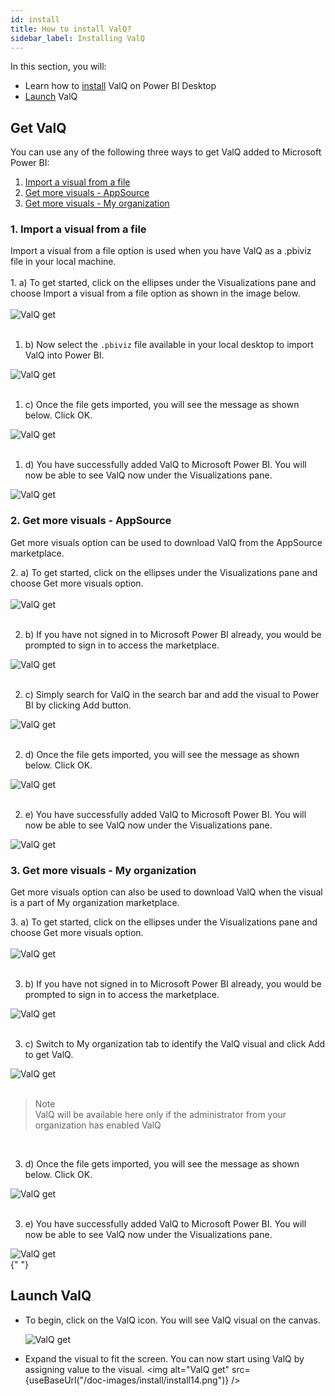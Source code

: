 ```yaml
---
id: install
title: How to install ValQ?
sidebar_label: Installing ValQ
---
```



In this section, you will:

- Learn how to [install](#get-valq) ValQ on Power BI Desktop
- [Launch](#launch-valq) ValQ

## Get ValQ

You can use any of the following three ways to get ValQ added to Microsoft Power BI:

1. [Import a visual from a file](#1-import-a-visual-from-a-file)
1. [Get more visuals - AppSource](#2-get-more-visuals---appsource)
1. [Get more visuals - My organization](#3-get-more-visuals---my-organization)

### 1. Import a visual from a file

<div style={{ textAlign: "justify" }}>
  Import a visual from a file option is used when you have ValQ as a .pbiviz
  file in your local machine. <br /> <br />
  1. a) To get started, click on the ellipses under the Visualizations pane and choose
  Import a visual from a file option as shown in the image below.
</div> <br />

<div style={{ textAlign: "center" }}>
  <Zoom>
    <img alt="ValQ get" src={useBaseUrl("/doc-images/install/install2.png")} />
  </Zoom>
</div> <br />

1. b) Now select the `.pbiviz` file available in your local desktop to import ValQ into Power BI.
   <br />

<div style={{ textAlign: "center" }}>
  <Zoom>
    <img alt="ValQ get" src={useBaseUrl("/doc-images/install/install5.png")} />
  </Zoom>
</div> <br />

1. c) Once the file gets imported, you will see the message as shown below. Click OK.
   <br />

<div style={{ textAlign: "center" }}>
  <Zoom>
    <img alt="ValQ get" src={useBaseUrl("/doc-images/install/install6.png")} />
  </Zoom>
</div> <br />

1. d) You have successfully added ValQ to Microsoft Power BI. You will now be able to see ValQ now under the Visualizations pane.
   <br />

<div style={{ textAlign: "center" }}>
  <Zoom>
    <img alt="ValQ get" src={useBaseUrl("/doc-images/install/install7.png")} />
  </Zoom>
</div>

### 2. Get more visuals - AppSource

Get more visuals option can be used to download ValQ from the AppSource marketplace.

<div style={{ textAlign: "justify" }}>
  2. a) To get started, click on the ellipses under the Visualizations pane and
  choose Get more visuals option.
</div> <br />

<div style={{ textAlign: "center" }}>
  <Zoom>
    <img alt="ValQ get" src={useBaseUrl("/doc-images/install/install3.png")} />
  </Zoom>
</div> <br />

2. b) If you have not signed in to Microsoft Power BI already, you would be prompted to sign in to access the marketplace.
   <br />

<div style={{ textAlign: "center" }}>
  <Zoom>
    <img alt="ValQ get" src={useBaseUrl("/doc-images/install/install8.png")} />
  </Zoom>
</div> <br />

2. c) Simply search for ValQ in the search bar and add the visual to Power BI by clicking Add button.
   <br />

<div style={{ textAlign: "center" }}>
  <Zoom>
    <img alt="ValQ get" src={useBaseUrl("/doc-images/install/install9.png")} />
  </Zoom>
</div> <br />

2. d) Once the file gets imported, you will see the message as shown below. Click OK.
   <br />

<div style={{ textAlign: "center" }}>
  <Zoom>
    <img alt="ValQ get" src={useBaseUrl("/doc-images/install/install6.png")} />
  </Zoom>
</div> <br />

2. e) You have successfully added ValQ to Microsoft Power BI. You will now be able to see ValQ now under the Visualizations pane.
   <br />

<div style={{ textAlign: "center" }}>
  <Zoom>
    <img alt="ValQ get" src={useBaseUrl("/doc-images/install/install4.png")} />
  </Zoom>
</div>

### 3. Get more visuals - My organization

Get more visuals option can also be used to download ValQ when the visual is a part of My organization marketplace.

<div style={{ textAlign: "justify" }}>
  3. a) To get started, click on the ellipses under the Visualizations pane and
  choose Get more visuals option.
</div> <br />

<div style={{ textAlign: "center" }}>
  <Zoom>
    <img alt="ValQ get" src={useBaseUrl("/doc-images/install/install3.png")} />
  </Zoom>
</div> <br />

3. b) If you have not signed in to Microsoft Power BI already, you would be prompted to sign in to access the marketplace.
   <br />

<div style={{ textAlign: "center" }}>
  <Zoom>
    <img alt="ValQ get" src={useBaseUrl("/doc-images/install/install8.png")} />
  </Zoom>
</div> <br />

3. c) Switch to My organization tab to identify the ValQ visual and click Add to get ValQ. <br />

<div style={{ textAlign: "center" }}>
  <Zoom>
    <img alt="ValQ get" src={useBaseUrl("/doc-images/install/install12.png")} />
  </Zoom>
</div> <br />

> Note <br />
> ValQ will be available here only if the administrator from your organization has enabled ValQ

<br />

3. d) Once the file gets imported, you will see the message as shown below. Click OK.
   <br />

<div style={{ textAlign: "center" }}>
  <Zoom>
    <img alt="ValQ get" src={useBaseUrl("/doc-images/install/install6.png")} />
  </Zoom>
</div>
<br />

3. e) You have successfully added ValQ to Microsoft Power BI. You will now be able to see ValQ now under the Visualizations pane.
   <br />

<div style={{ textAlign: "center" }}>
  <Zoom>
    <img alt="ValQ get" src={useBaseUrl("/doc-images/install/install4.png")} />
  </Zoom>
</div>{" "}

## Launch ValQ

- To begin, click on the ValQ icon. You will see ValQ visual on the canvas.

  <Zoom>
    <img alt="ValQ get" src={useBaseUrl("/doc-images/install/install13.png")} />
  </Zoom>

- Expand the visual to fit the screen. You can now start using ValQ by assigning value to the visual.
  <Zoom>
    <img alt="ValQ get" src={useBaseUrl("/doc-images/install/install14.png")} />
  </Zoom>
